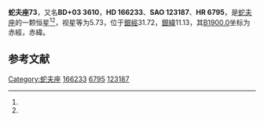 {{Starbox begin
| name = 蛇夫座73
}}
{{Starbox observe
| epoch = [[J2000.0|J2000.0]]
| constell = [[蛇夫座|蛇夫座]]<ref name=SIMBAD>{{cite web
 | url=http://simbad.u-strasbg.fr/simbad/sim-id?Ident=HR+6795
 | title =Pulsating variable Star
 | publisher=Centre de Données astronomiques de Strasbourg
 | work=SIMBAD
 | accessdate=2012-07-13}}</ref><ref name=DATA>{{cite web
 | url=http://vizier.u-strasbg.fr/viz-bin/VizieR-5?-out.add=.&-source=5050&-corr=PK=HR&-out.max=9999&HR=6795
 | title=VizieR Detailed Page
 | accessdate=2012-07-13
 | archive-date=2016-03-04
 | archive-url=https://web.archive.org/web/20160304210205/http://vizier.u-strasbg.fr/viz-bin/VizieR-5?-out.add=.&-source=5050&-corr=PK=HR&-out.max=9999&HR=6795
 | dead-url=no
 }}</ref>
| 星官 = 
| ra = {{RA|18|9|33.8}}<ref name=SIMBAD /><ref name=DATA />
| dec = {{DEC|+3|59|36}}<ref name=SIMBAD /><ref name=DATA />
| appmag_v = 5.73<ref name=SIMBAD /><ref name=DATA />
}}
{{Starbox character
| class = F2V<ref name=SIMBAD /><ref name=DATA />
| b-v = 0.37<ref name=SIMBAD /><ref name=DATA />
| u-b = 0.03<ref name=SIMBAD /><ref name=DATA />
| r-i = <ref name=SIMBAD /><ref name=DATA />
| variable = 
}}
{{Starbox astrometry
| radial_v = 0.03
| prop_mo_ra = -17
| parallax = 0.03
| p_error = 
}}
{{Starbox catalog
| names =BD+03 3610，[[SAO星表|SAO]] 123187，[[HD星表|HD]] 166233，[[HR星表|HR]] 6795}}
{{Starbox reference |Simbad=HR+6795}}
{{Starbox end}}

'''蛇夫座73'''，又名'''BD+03 3610'''，'''HD 166233'''、'''SAO 123187'''、'''HR 6795'''，是[[蛇夫座|蛇夫座]]的一颗恒星<ref name=SIMBAD /><ref name=DATA />，视星等为5.73，位于[[銀道座標系|銀經]]31.72，[[銀道座標系|銀緯]]11.13，其[[B1900.0|B1900.0]]坐标为赤經{{RA|18|4|35.5}}，赤緯{{DEC|+3|11.13|35}}。

== 参考文献 ==
{{reflist}}

{{star-stub}}

{{蛇夫座恒星}}
[[Category:蛇夫座|Category:蛇夫座]]
[[Category:HD和HDE天體|166233]]
[[Category:HR天體|6795]]
[[Category:SAO天體|123187]]
